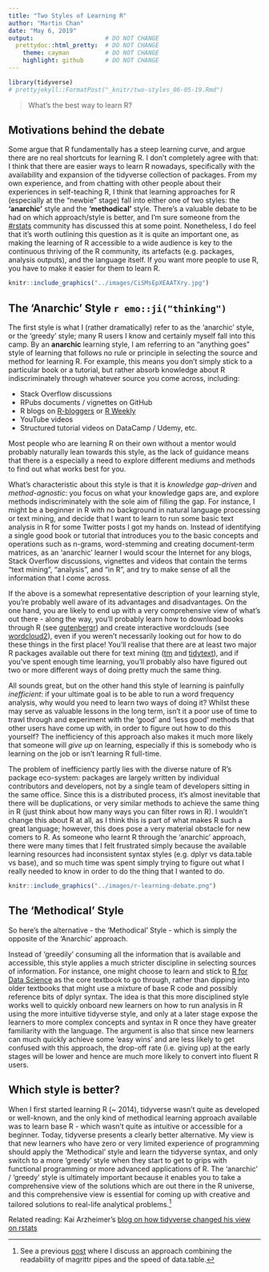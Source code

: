 ```yaml
---
title: "Two Styles of Learning R"
author: "Martin Chan"
date: "May 6, 2019"
output:                    # DO NOT CHANGE
  prettydoc::html_pretty:  # DO NOT CHANGE
    theme: cayman          # DO NOT CHANGE
    highlight: github      # DO NOT CHANGE
---
```


```r
library(tidyverse)
# prettyjekyll::FormatPost("_knitr/two-styles_06-05-19.Rmd")
```

> What's the best way to learn R?

## Motivations behind the debate
Some argue that R fundamentally has a steep learning curve, and argue there are no real shortcuts for learning R. I don't completely agree with that: I think that there are easier ways to learn R nowadays, specifically with the availability and expansion of the tidyverse collection of packages. From my own experience, and from chatting with other people about their experiences in self-teaching R, I think that learning approaches for R (especially at the "newbie" stage) fall into either one of two styles: the **'anarchic'** style and the **'methodical'** style. There’s a valuable debate to be had on which approach/style is better, and I’m sure someone from the [#rstats](https://twitter.com/search?q=%23rstats) community has discussed this at some point. Nonetheless, I do feel that it’s worth outlining this question as it is quite an important one, as making the learning of R accessible to a wide audience is key to the continuous thriving of the R community, its artefacts (e.g. packages, analysis outputs), and the language itself. If you want more people to use R, you have to make it easier for them to learn R.

```r
knitr::include_graphics("../images/CiSMsEpXEAATXry.jpg")
```

## The 'Anarchic' Style `r emo::ji("thinking")`
The first style is what I (rather dramatically) refer to as the ‘anarchic’ style, or the 'greedy' style; many R users I know and certainly myself fall into this camp. By an **anarchic** learning style, I am referring to an "anything goes" style of learning that follows no rule or principle in selecting the source and method for learning R. For example, this means you don't simply stick to a particular book or a tutorial, but rather absorb knowledge about R indiscriminately through whatever source you come across, including:

- Stack Overflow discussions
- RPubs documents / vignettes on GitHub
- R blogs on [R-bloggers](https://www.r-bloggers.com/) or [R Weekly](https://rweekly.org/)
- YouTube videos
- Structured tutorial videos on DataCamp / Udemy, etc. 

Most people who are learning R on their own without a mentor would probably naturally lean towards this style, as the lack of guidance means that there is a especially a need to explore different mediums and methods to find out what works best for you. 

What's characteristic about this style is that it is *knowledge gap-driven* and *method-agnostic*: you focus on what your knowledge gaps are, and explore methods indiscriminately with the sole aim of filling the gap. For instance, I might be a beginner in R with no background in natural language processing or text mining, and decide that I want to learn to run some basic text analysis in R for some Twitter posts I got my hands on. Instead of identifying a single good book or tutorial that introduces you to the basic concepts and operations such as n-grams, word-stemming and creating document-term matrices, as an 'anarchic' learner I would scour the Internet for any blogs, Stack Overflow discussions, vignettes and videos that contain the terms "text mining", "analysis", and "in R", and try to make sense of all the information that I come across.

If the above is a somewhat representative description of your learning style, you're probably well aware of its advantages and disadvantages. On the one hand, you are likely to end up with a very comprehensive view of what's out there - along the way, you'll probably learn how to download books through R (see [gutenbergr](https://cran.r-project.org/web/packages/gutenbergr/vignettes/intro.html)) and create interactive wordclouds (see [wordcloud2](https://cran.r-project.org/web/packages/wordcloud2/vignettes/wordcloud.html)), even if you weren't necessarily looking out for how to do these things in the first place! You'll realise that there are at least two major R packages available out there for text mining ([tm](http://tm.r-forge.r-project.org/) and [tidytext](https://github.com/juliasilge/tidytext)), and if you've spent enough time learning, you'll probably also have figured out two or more different ways of doing pretty much the same thing. 

All sounds great, but on the other hand this style of learning is painfully *inefficient*: if your ultimate goal is to be able to run a word frequency analysis, why would you need to learn two ways of doing it? Whilst these may serve as valuable lessons in the long term, isn't it a poor use of time to trawl through and experiment with the 'good' and 'less good' methods that other users have come up with, in order to figure out how to do this yourself? The inefficiency of this approach also makes it much more likely that someone will *give up* on learning, especially if this is somebody who is learning on the job or isn't learning R full-time.

The problem of inefficiency partly lies with the diverse nature of R's package eco-system: packages are largely written by individual contributors and developers, not by a single team of developers sitting in the same office. Since this is a distributed process, it's almost inevitable that there will be duplications, or very similar methods to achieve the same thing in R (just think about how many ways you can filter rows in R). I wouldn't change this about R at all, as I think this is part of what makes R such a great language; however, this does pose a very material obstacle for new comers to R. As someone who learnt R through the 'anarchic' approach, there were many times that I felt frustrated simply because the available learning resources had inconsistent syntax styles (e.g. dplyr vs data.table vs base), and so much time was spent simply trying to figure out what I really needed to know in order to do the thing that I wanted to do. 

```r
knitr::include_graphics("../images/r-learning-debate.png")
```

## The 'Methodical' Style

So here's the alternative - the 'Methodical' Style - which is simply the opposite of the 'Anarchic' approach. 

Instead of 'greedily' consuming all the information that is available and accessible, this style applies a much stricter discipline in selecting sources of information. For instance, one might choose to learn and stick to [R for Data Science](https://r4ds.had.co.nz/) as the core textbook to go through, rather than dipping into older textbooks that might use a mixture of base R code and possibly reference bits of dplyr syntax. The idea is that this more disciplined style works well to quickly onboard new learners on how to run analysis in R using the more intuitive tidyverse style, and only at a later stage expose the learners to more complex concepts and syntax in R once they have greater familiarity with the language. The argument is also that since new learners can much quickly achieve some 'easy wins' and are less likely to get confused with this approach, the drop-off rate (i.e. giving up) at the early stages will be lower and hence are much more likely to convert into fluent R users.

## Which style is better?
 When I first started learning R (~ 2014), tidyverse wasn't quite as developed or well-known, and the only kind of methodical learning approach available was to learn base R - which wasn't quite as intuitive or accessible for a beginner. Today, tidyverse presents a clearly better alternative. My view is that new learners who have zero or very limited experience of programming should apply the  'Methodical' style and learn the tidyverse syntax, and only switch to a more 'greedy' style when they start to get to grips with functional programming or more advanced applications of R. The 'anarchic' / 'greedy' style is ultimately important because it enables you to take a comprehensive view of the solutions which are out there in the R universe, and this comprehensive view is essential for coming up with creative and tailored solutions to real-life analytical problems.[^1]

[^1]: See a previous [post](https://martinctc.github.io/blog/using-data.table-with-magrittr-pipes-best-of-both-worlds/) where I discuss an approach combining the readability of magrittr pipes and the speed of data.table. 

Related reading: Kai Arzheimer's [blog on how tidyverse changed his view on rstats](https://www.kai-arzheimer.com/how-the-tidyverse-changed-my-view-of-rstats/) 
